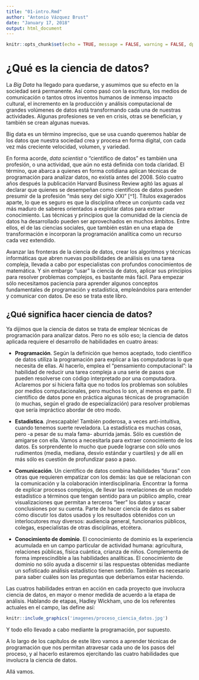 ```yaml
---
title: "01-intro.Rmd"
author: "Antonio Vázquez Brust"
date: "January 17, 2018"
output: html_document
---
```


```r
knitr::opts_chunk$set(echo = TRUE, message = FALSE, warning = FALSE, dpi = 150)
```

# ¿Qué es la ciencia de datos?

La _Big Data_ ha llegado para quedarse, y asumimos que su efecto en la sociedad será permanente. Así como pasó con la escritura, los medios de comunicación o tantos otros inventos humanos de inmenso impacto cultural, el incremento en la producción y análisis computacional de grandes volúmenes de datos está transformando cada una de nuestras actividades. Algunas profesiones se ven en crisis, otras se benefician, y también se crean algunas nuevas. 


Big data es un término impreciso, que se usa cuando queremos hablar de los datos que nuestra sociedad crea y procesa en forma digital, con cada vez más creciente velocidad, volumen, y variedad.


En forma acorde, _data scientist_ o "científico de datos" es también una profesión, o una actividad, que aún no está definida con toda claridad. El término, que abarca a quienes en forma cotidiana aplican técnicas de programación para analizar datos, no existía antes del 2008. Sólo cuatro años después la publicación Harvard Business Review agitó las aguas al declarar que quienes se desempeñan como científicos de datos pueden presumir de la profesión "más sexy del siglo XXI” [^1]. Títulos exagerados aparte, lo que es seguro es que la disciplina ofrece un conjunto cada vez más maduro de saberes orientados a explotar datos para extraer conocimiento. Las técnicas y principios que la comunidad de la ciencia de datos ha desarrollado pueden ser aprovechados en muchos ámbitos. Entre ellos, el de las ciencias sociales, que también están en una etapa de transformación e incorporan la programación analítica como un recurso cada vez extendido. 


Avanzar las fronteras de la ciencia de datos, crear los algoritmos y técnicas informáticas que abren nuevas posibilidades de análisis es una tarea compleja, llevada a cabo por especialistas con profundos conocimientos de matemática. Y sin embargo "usar" la ciencia de datos, aplicar sus principios para resolver problemas complejos, es bastante más fácil. Para empezar sólo necesitamos paciencia para aprender algunos conceptos fundamentales de programación y estadística, empleándolos para entender y comunicar con datos. De eso se trata este libro.


## ¿Qué significa hacer ciencia de datos?

Ya dijimos que la ciencia de datos se trata de emplear técnicas de programación para analizar datos. Pero no es sólo eso; la ciencia de datos aplicada requiere el desarrollo de habilidades en cuatro áreas:

* __Programación__. Según la definición que hemos aceptado, todo científico de datos utiliza la programación para explicar a las computadoras lo que necesita de ellas. Al hacerlo, emplea el "pensamiento computacional": la habilidad de reducir una tarea compleja a una serie de pasos que pueden resolverse con código interpretado por una computadora. Aclaremos por si hiciera falta que no todos los problemas son solubles por medios computacionales, pero muchos lo son, al menos en parte. El científico de datos pone en práctica algunas técnicas de programación (o muchas, según el grado de especialización) para resolver problemas que sería impráctico abordar de otro modo.

* __Estadística__. ¡Inescapable! También poderosa, a veces anti-intuitiva, cuando tenemos suerte reveladora. La estadística es muchas cosas, pero -a pesar de su mala fama- aburrida jamás. Sólo es cuestión de amigarse con ella. Vamos a necesitarla para extraer conocimiento de los datos. Es sorprendente lo mucho que puede lograrse con sólo unos rudimentos (media, mediana, desvío estándar y cuartiles) y de allí en más sólo es cuestión de profundizar paso a paso.

* __Comunicación__. Un científico de datos combina habilidades "duras" con otras que requieren empatizar con los demás: las que se relacionan con la comunicación y la colaboración interdisciplinaria. Encontrar la forma de explicar procesos complejos, de llevar las revelaciones de un modelo estadístico a términos que tengan sentido para un público amplio, crear visualizaciones que permitan a terceros "leer" los datos y sacar conclusiones por su cuenta. Parte de hacer ciencia de datos es saber cómo discutir los datos usados y los resultados obtenidos con un interlocutores muy diversos: audiencia general, funcionarios públicos, colegas, especialistas de otras disciplinas, etcétera.

* __Conocimiento de dominio__. El conocimiento de dominio es la experiencia acumulada en un campo particular de actividad humana: agricultura, relaciones públicas, física cuántica, crianza de niños. Complementa de forma imprescindible a las habilidades analíticas. El conocimiento de dominio no sólo ayuda a discernir si las respuestas obtenidas mediante un sofisticado análisis estadístico tienen sentido. También es necesario para saber cuáles son las preguntas que deberíamos estar haciendo. 


Las cuatros habilidades entran en acción en cada proyecto que involucra ciencia de datos, en mayor o menor medida de acuerdo a la etapa de análisis. Hablando de etapas, Hadley Wickham, uno de los referentes actuales en el campo, las define así:

```r
knitr::include_graphics('imagenes/proceso_ciencia_datos.jpg')
```


Y todo ello llevado a cabo mediante la programación, por supuesto. 

A lo largo de los capítulos de este libro vamos a aprender técnicas de programación que nos permitan atravesar cada uno de los pasos del proceso, y al hacerlo estaremos ejercitando las cuatro habilidades que involucra la ciencia de datos. 

Allá vamos.




